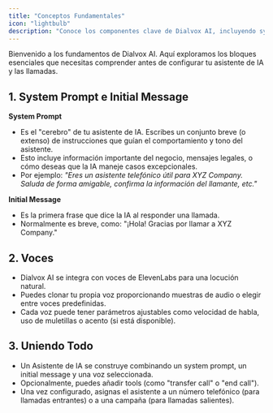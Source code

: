 ```yaml
---
title: "Conceptos Fundamentales"
icon: "lightbulb"
description: "Conoce los componentes clave de Dialvox AI, incluyendo system prompts, voces y asistentes de IA"
---
```


Bienvenido a los fundamentos de Dialvox AI. Aquí exploramos los bloques esenciales que necesitas comprender antes de configurar tu asistente de IA y las llamadas.

## 1. System Prompt e Initial Message

**System Prompt**

- Es el "cerebro" de tu asistente de IA. Escribes un conjunto breve (o extenso) de instrucciones que guían el comportamiento y tono del asistente.
- Esto incluye información importante del negocio, mensajes legales, o cómo deseas que la IA maneje casos excepcionales.
- Por ejemplo: _"Eres un asistente telefónico útil para XYZ Company. Saluda de forma amigable, confirma la información del llamante, etc."_

**Initial Message**

- Es la primera frase que dice la IA al responder una llamada.
- Normalmente es breve, como: "¡Hola! Gracias por llamar a XYZ Company."

## 2. Voces

- Dialvox AI se integra con voces de ElevenLabs para una locución natural.
- Puedes clonar tu propia voz proporcionando muestras de audio o elegir entre voces predefinidas.
- Cada voz puede tener parámetros ajustables como velocidad de habla, uso de muletillas o acento (si está disponible).

## 3. Uniendo Todo

- Un Asistente de IA se construye combinando un system prompt, un initial message y una voz seleccionada.
- Opcionalmente, puedes añadir tools (como "transfer call" o "end call").
- Una vez configurado, asignas el asistente a un número telefónico (para llamadas entrantes) o a una campaña (para llamadas salientes).

